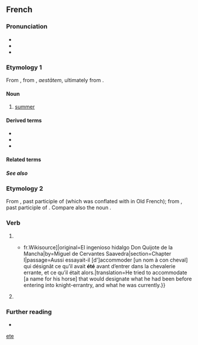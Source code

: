 {{also|Appendix:Variations of "ete"}}
==French==

===Pronunciation===
* {{fr-IPA}}
* {{audio|fr|Fr-été-fr CA.ogg|audio}}
* {{homophones|fr|étés|}}

===Etymology 1===
From {{inh|fr|fro|esté}}, from {{inh|fr|la|aestās}}, ''aestātem'', ultimately from {{der|fr|ine-pro|*h₂eydʰ-||burn; fire}}.

====Noun====
{{fr-noun|m}}

# [[summer]]

====Derived terms====
* {{l|fr|été de la Saint-Martin}}
* {{l|fr|heure d'été}}
* {{l|fr|solstice d'été}}

====Related terms====
{{rel4|fr
|estival
|estivant
|estivation
|estive
|estiver
}}

=====See also=====
{{table:seasons/fr}}
{{col4|fr
|thérophyte
|xérothère
}}

===Etymology 2===
From {{inh|fr|fro|esté}}, past participle of {{m|fro|ester||to stand, to be (stative)}} (which was conflated with {{m|fro|estre}} in Old French); from {{inh|fr|la|stātus}}, past participle of {{m|la|stāre||to stand}}. Compare also the noun {{doublet|fr|état|notext=1}}.

===Verb===
{{fr-past participle|intr=1}}

# {{inflection of|fr|être||past|part}}
#* {{quote-book|fr|year=1837|author=Louis Viardot|title=L’Ingénieux Hidalgo Don Quichotte de la Manche|url=[s:fr: L’Ingénieux Hidalgo Don Quichotte de la Manche{{!}}fr.Wikisource]|original=El ingenioso hidalgo Don Quijote de la Mancha|by=Miguel de Cervantes Saavedra|section=Chapter I|passage=Aussi essayait-il [d']accommoder [un nom à con cheval] qui désignât ce qu’il avait '''été''' avant d’entrer dans la chevalerie errante, et ce qu’il était alors.|translation=He tried to accommodate [a name for his horse] that would designate what he had been before entering into knight-errantry, and what he was currently.}}
# {{lb|fr|Louisiana French}} {{inflection of|fr|aller||past|part}}

===Further reading===
* {{R:TLFi}}

[[Category:French palindromes|ete]]